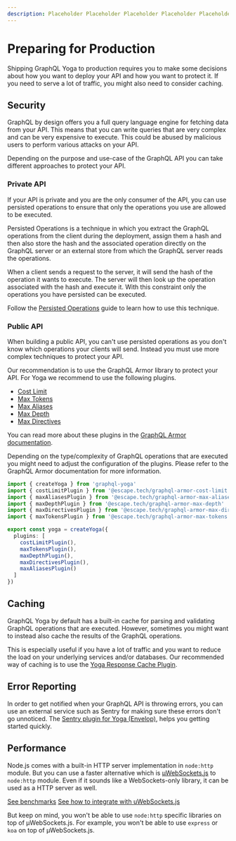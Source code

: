 ```yaml
---
description: Placeholder Placeholder Placeholder Placeholder Placeholder Placeholder
---
```



# Preparing for Production

Shipping GraphQL Yoga to production requires you to make some decisions about how you want to deploy
your API and how you want to protect it. If you need to serve a lot of traffic, you might also need
to consider caching.

## Security

GraphQL by design offers you a full query language engine for fetching data from your API. This
means that you can write queries that are very complex and can be very expensive to execute. This
could be abused by malicious users to perform various attacks on your API.

Depending on the purpose and use-case of the GraphQL API you can take different approaches to
protect your API.

### Private API

If your API is private and you are the only consumer of the API, you can use persisted operations to
ensure that only the operations you use are allowed to be executed.

Persisted Operations is a technique in which you extract the GraphQL operations from the client
during the deployment, assign them a hash and then also store the hash and the associated operation
directly on the GraphQL server or an external store from which the GraphQL server reads the
operations.

When a client sends a request to the server, it will send the hash of the operation it wants to
execute. The server will then look up the operation associated with the hash and execute it. With
this constraint only the operations you have persisted can be executed.

Follow the [Persisted Operations](/docs/features/persisted-operations) guide to learn how to use
this technique.

### Public API

When building a public API, you can't use persisted operations as you don't know which operations
your clients will send. Instead you must use more complex techniques to protect your API.

Our recommendation is to use the GraphQL Armor library to protect your API. For Yoga we recommend to
use the following plugins.

- [Cost Limit](https://escape.tech/graphql-armor/docs/plugins/cost-limit)
- [Max Tokens](https://escape.tech/graphql-armor/docs/plugins/max-tokens)
- [Max Aliases](https://escape.tech/graphql-armor/docs/plugins/max-aliases)
- [Max Depth](https://escape.tech/graphql-armor/docs/plugins/max-depth)
- [Max Directives](https://escape.tech/graphql-armor/docs/plugins/max-directives)

You can read more about these plugins in the
[GraphQL Armor documentation](https://escape.tech/graphql-armor/docs/category/plugins).

<Callout>
  Depending on the type/complexity of GraphQL operations that are executed you might need to adjust
  the configuration of the plugins. Please refer to the GraphQL Armor documentation for more
  information.
</Callout>

```ts filename="Simple escape security setup"
import { createYoga } from 'graphql-yoga'
import { costLimitPlugin } from '@escape.tech/graphql-armor-cost-limit'
import { maxAliasesPlugin } from '@escape.tech/graphql-armor-max-aliases'
import { maxDepthPlugin } from '@escape.tech/graphql-armor-max-depth'
import { maxDirectivesPlugin } from '@escape.tech/graphql-armor-max-directives'
import { maxTokensPlugin } from '@escape.tech/graphql-armor-max-tokens'

export const yoga = createYoga({
  plugins: [
    costLimitPlugin(),
    maxTokensPlugin(),
    maxDepthPlugin(),
    maxDirectivesPlugin(),
    maxAliasesPlugin()
  ]
})
```

## Caching

GraphQL Yoga by default has a built-in cache for parsing and validating GraphQL operations that are
executed. However, sometimes you might want to instead also cache the results of the GraphQL
operations.

This is especially useful if you have a lot of traffic and you want to reduce the load on your
underlying services and/or databases. Our recommended way of caching is to use the
[Yoga Response Cache Plugin](/docs/features/response-caching).

## Error Reporting

In order to get notified when your GraphQL API is throwing errors, you can use an external service
such as Sentry for making sure these errors don't go unnoticed. The
[Sentry plugin for Yoga (Envelop)](https://the-guild.dev/graphql/envelop/plugins/use-sentry), helps
you getting started quickly.

## Performance

Node.js comes with a built-in HTTP server implementation in `node:http` module. But you can use a
faster alternative which is [µWebSockets.js](/docs/integrations/integration-with-uwebsockets) to
`node:http` module. Even if it sounds like a WebSockets-only library, it can be used as a HTTP
server as well.

[See benchmarks](https://github.com/uNetworking/uWebSockets/tree/master/benchmarks#benchmark-driven-development)
[See how to integrate with uWebSockets.js](/docs/integrations/integration-with-uwebsockets)

But keep on mind, you won't be able to use `node:http` specific libraries on top of µWebSockets.js.
For example, you won't be able to use `express` or `koa` on top of µWebSockets.js.
